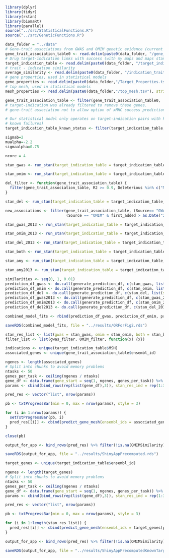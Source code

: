 ```r
library(dplyr)
library(tidyr)
library(rstan)
library(biomaRt)
library(parallel)
source("../src/StatisticalFunctions.R")
source("../src/GeneticFunctions.R")
```


```r
data_folder = "../data"
# Gene-trait associations from GWAS and OMIM genetic evidence (current and Nelson)
gene_trait_association_table0 <- read.delim(paste0(data_folder, "/gene_trait_assoc.tsv"), stringsAsFactors = FALSE)
# Drug target-indication links with success (with my maps and maps standardized to n et al.).
target_indication_table <- read.delim(paste0(data_folder, "/target_indication.tsv"), stringsAsFactors = FALSE)
# trait - indication similarity
average_similarity <- read.delim(paste0(data_folder, "/indication_trait_similarity.tsv"), stringsAsFactors = FALSE, check.names = FALSE)
# gene properties, used in statistical models
gene_properties <- read.delim(paste0(data_folder,"/Target_Properties.tsv"), stringsAsFactors = FALSE)
# top mesh, used in statistical models
mesh_properties <- read.delim(paste0(data_folder,"/top_mesh.tsv"), stringsAsFactors = FALSE)
``` 

```r
gene_trait_association_table <- filter(gene_trait_association_table0, !xMHCGene)
# target-indication was already filtered to remove these genes.
# gene-trait association not to allow option of xMHC success prediction
```

```r
# Our statistical model only operates on target-indication pairs with known success or failure (not those currently active without
# known failures)
target_indication_table_known_status <- filter(target_indication_table, Inactive | lApprovedUS.EU)
```

```r
sigmab=2
mualpha=-2.2
sigmaalpha=0.75

ncore = 4
```

```r
stan_gwas <- run_stan(target_indication_table = target_indication_table_known_status, association_table = gene_trait_association_table, MSH_similarity = average_similarity, top_mesh = mesh_properties, gene_table = gene_properties, pg = c(RVIS=2, Time=4), pe = 2, filter_list=list(gwas = gwas_filter), sigmab=sigmab, mualpha=mualpha, sigmaalpha=sigmaalpha, save_file="../results/gwas.rds", cores = ncore)
```

```r
stan_omim <- run_stan(target_indication_table = target_indication_table_known_status, association_table = gene_trait_association_table, MSH_similarity = average_similarity,  top_mesh =  mesh_properties, gene_table = gene_properties, pg = c(RVIS=2, Time=4), pe = 2, filter_list=list(omim = OMIM_filter), sigmab=sigmab, mualpha=mualpha, sigmaalpha=sigmaalpha, save_file="../results/omim.rds", cores=ncore)
```

```r
del_filter <- function(gene_trait_association_table) {
  filter(gene_trait_association_table, R2 >= 0.9, Deleterious %in% c("MODERATE", "HIGH"))
}

stan_del <- run_stan(target_indication_table = target_indication_table_known_status, association_table = gene_trait_association_table, MSH_similarity = average_similarity,  top_mesh =  mesh_properties, gene_table = gene_properties, pg = c(RVIS=2, Time=4), pe = 2, filter_list=list(del = del_filter), sigmab=sigmab, mualpha=mualpha, sigmaalpha=sigmaalpha, save_file="../results/del.rds", cores=ncore)
```

```r
new_associations <- filter(gene_trait_association_table, (Source== "GWAS:A" & first_added > as.Date("2013-05-21")) |
                           (Source == "OMIM" & first_added > as.Date("2013-10-03")))

stan_gwas_2013 <- run_stan(target_indication_table = target_indication_table_known_status, association_table = new_associations, MSH_similarity = average_similarity,  top_mesh =  mesh_properties, gene_table = gene_properties, pg = c(RVIS=2, Time=4), pe = 2, filter_list=list(gwas = gwas_filter), sigmab=sigmab, mualpha=mualpha, sigmaalpha=sigmaalpha, save_file="../results/gwas_new.rds", cores=ncore)
```

```r
stan_omim_2013 <- run_stan(target_indication_table = target_indication_table_known_status, association_table = new_associations, MSH_similarity = average_similarity,  top_mesh =  mesh_properties, gene_table = gene_properties, pg = c(RVIS=2, Time=4), pe = 2, filter_list=list(omim = OMIM_filter), sigmab=sigmab, mualpha=mualpha, sigmaalpha=sigmaalpha, save_file="../results/omim_new.rds", cores=ncore)
```

```r
stan_del_2013 <- run_stan(target_indication_table = target_indication_table_known_status, association_table = new_associations, MSH_similarity = average_similarity,  top_mesh =  mesh_properties, gene_table = gene_properties, pg = c(RVIS=2, Time=4), pe = 2, filter_list=list(del = del_filter), sigmab=sigmab, mualpha=mualpha, sigmaalpha=sigmaalpha, save_file="../results/del_new.rds", cores=ncore)
```

```r
stan_both <- run_stan(target_indication_table = target_indication_table_known_status, association_table = gene_trait_association_table, MSH_similarity = average_similarity,  top_mesh =  mesh_properties, gene_table = gene_properties, pg = c(RVIS=2, Time=4), pe = rep(2,2), filter_list=list(gwas=gwas_filter, omim=OMIM_filter), sigmab=sigmab, mualpha=mualpha, sigmaalpha=sigmaalpha, save_file="../results/both.rds", cores=ncore)
```

```r
stan_any <- run_stan(target_indication_table = target_indication_table_known_status, association_table = gene_trait_association_table, MSH_similarity = average_similarity, top_mesh = mesh_properties, gene_table = gene_properties, pg = c(RVIS=2, Time=4), pe = 2, filter_list=list(any = function(x) {x}), sigmab=sigmab, mualpha=mualpha, sigmaalpha=sigmaalpha, save_file="../results/any.rds", cores = ncore)
```

```r
stan_any2013 <- run_stan(target_indication_table = target_indication_table_known_status, association_table = new_associations, MSH_similarity = average_similarity,  top_mesh =  mesh_properties, gene_table = gene_properties, pg = c(RVIS=2, Time=4), pe = 2, filter_list=list(any = function(x) {x}), sigmab=sigmab, mualpha=mualpha, sigmaalpha=sigmaalpha, save_file="../results/any_new.rds", cores=ncore)
```

```r
similarities <- seq(0, 1, 0.01)
prediction_df_gwas <- do.call(generate_prediction_df, c(stan_gwas, list(similarities=similarities))) %>% mutate(Analysis="Full Data", Source="GWAS")
prediction_df_omim <- do.call(generate_prediction_df, c(stan_omim, list(similarities=similarities))) %>% mutate(Analysis="Full Data", Source="OMIM")
prediction_df_del <- do.call(generate_prediction_df, c(stan_del, list(similarities=similarities))) %>% mutate(Analysis="Full Data", Source="GWAS High/Moderate Deleterious")
prediction_df_gwas2013 <- do.call(generate_prediction_df, c(stan_gwas_2013, list(similarities=similarities))) %>% mutate(Analysis="New Genetic", Source="GWAS")
prediction_df_omim2013 <- do.call(generate_prediction_df, c(stan_omim_2013, list(similarities=similarities))) %>% mutate(Analysis="New Genetic", Source="OMIM")
prediction_df_del2013 <- do.call(generate_prediction_df, c(stan_del_2013, list(similarities=similarities))) %>% mutate(Analysis="New Genetic", Source="GWAS High/Moderate Deleterious")

combined_model_fits <- rbind(prediction_df_gwas, prediction_df_omim, prediction_df_del, prediction_df_gwas2013, prediction_df_omim2013, prediction_df_del2013)

saveRDS(combined_model_fits, file = "../results/ORForFig2.rds")
```

```r
stan_res_list <- list(gwas = stan_gwas, omim = stan_omim, both = stan_both)
filter_list <- list(gwas_filter, OMIM_filter, function(x) {x})

indications <- unique(target_indication_table$MSH)
associated_genes <- unique(gene_trait_association_table$ensembl_id)

ngenes <- length(associated_genes)
# Split into chunks to avoid memory problems
ntasks <- 50
genes_per_task <- ceiling(ngenes / ntasks)
gene_df <- data.frame(gene_start = seq(1, ngenes, genes_per_task)) %>% mutate(gene_end = pmin(gene_start + (genes_per_task - 1), ngenes))
params <- cbind(bind_rows(rep(list(gene_df),3)), stan_res_ind = rep(1:3, each=nrow(gene_df)))

pred_res <- vector("list", nrow(params))

pb <- txtProgressBar(min = 0, max = nrow(params), style = 3)

for (i in 1:nrow(params)) {
  setTxtProgressBar(pb, i)
  pred_res[[i]] <- cbind(predict_gene_mesh(ensembl_ids = associated_genes[params$gene_start[i]:params$gene_end[i]], mesh_terms = indications, association_table = gene_trait_association_table, similarity = average_similarity, gene_table = gene_properties, top_mesh = mesh_properties, stan_res= stan_res_list[[params$stan_res_ind[i]]], default_time = 13903.5, conf = 0.95, cutoff=0.5), data.frame(Model=names(stan_res_list)[params$stan_res_ind[i]], stringsAsFactors = FALSE))
}

close(pb)

output_for_app <- bind_rows(pred_res) %>% filter(!is.na(OMIMSimilarity) | !is.na(GWASSimilarity))

saveRDS(output_for_app, file = "../results/ShinyAppPrecomputed.rds")
```

```r
target_genes <- unique(target_indication_table$ensembl_id)

ngenes <- length(target_genes)
# Split into chunks to avoid memory problems
ntasks <- 50
genes_per_task <- ceiling(ngenes / ntasks)
gene_df <- data.frame(gene_start = seq(1, ngenes, genes_per_task)) %>% mutate(gene_end = pmin(gene_start + (genes_per_task - 1), ngenes))
params <- cbind(bind_rows(rep(list(gene_df),3)), stan_res_ind = rep(1:3, each=nrow(gene_df)))

pred_res <- vector("list", nrow(params))

pb <- txtProgressBar(min = 0, max = nrow(params), style = 3)

for (i in 1:length(stan_res_list)) {
  pred_res[[i]] <- cbind(predict_gene_mesh(ensembl_ids = target_genes[params$gene_start[i]:params$gene_end[i]], mesh_terms = indications, association_table = gene_trait_association_table, similarity = average_similarity, gene_table = gene_properties, top_mesh = mesh_properties, stan_res= stan_res_list[[params$stan_res_ind[i]]], default_time = NA, conf = 0.95, cutoff=0.5), data.frame(Model=names(stan_res_list)[params$stan_res_ind[i]], stringsAsFactors = FALSE))
}

output_for_app <- bind_rows(pred_res) %>% filter(!is.na(OMIMSimilarity) | !is.na(GWASSimilarity))

saveRDS(output_for_app, file = "../results/ShinyAppPrecomputedKnownTargets.rds")
```
